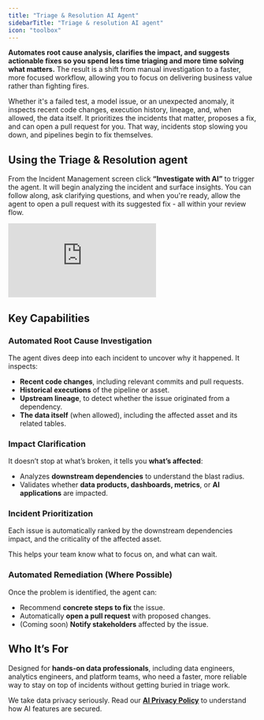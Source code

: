 ```yaml
---
title: "Triage & Resolution AI Agent"
sidebarTitle: "Triage & resolution AI agent"
icon: "toolbox"
---
```

**Automates root cause analysis, clarifies the impact, and suggests actionable fixes so you spend less time triaging and more time solving what matters.** The result is a shift from manual investigation to a faster, more focused workflow, allowing you to focus on delivering business value rather than fighting fires.

Whether it's a failed test, a model issue, or an unexpected anomaly, it inspects recent code changes, execution history, lineage, and, when allowed, the data itself. It prioritizes the incidents that matter, proposes a fix, and can open a pull request for you. That way, incidents stop slowing you down, and pipelines begin to fix themselves.

## Using the Triage & Resolution agent

From the Incident Management screen click **“Investigate with AI”** to trigger the agent. It will begin analyzing the incident and surface insights. You can follow along, ask clarifying questions, and when you're ready, allow the agent to open a pull request with its suggested fix - all within your review flow.

<Frame>
  <div style={{ paddingBottom: "64.98194945848375%" }}>
    <iframe
      src="https://www.loom.com/embed/e341f158943e4cf68271251e3e89a389?sid=acad086a-7c8c-4dca-981c-7c120622079e"
      frameborder="0"
      webkitAllowFullScreen
      mozAllowFullScreen
      allowfullscreen
      style={{
        position: "absolute",
        top: 0,
        left: 0,
        width: "100%",
        height: "100%",
      }}
    ></iframe>
  </div>
</Frame>

## Key Capabilities

### Automated Root Cause Investigation

The agent dives deep into each incident to uncover why it happened. It inspects:

- **Recent code changes**, including relevant commits and pull requests.
- **Historical executions** of the pipeline or asset.
- **Upstream lineage**, to detect whether the issue originated from a dependency.
- **The data itself** (when allowed), including the affected asset and its related tables.

### Impact Clarification

It doesn’t stop at what’s broken, it tells you **what’s affected**:

- Analyzes **downstream dependencies** to understand the blast radius.
- Validates whether **data products, dashboards, metrics**, or **AI applications** are impacted.

### Incident Prioritization

Each issue is automatically ranked by the downstream dependencies impact, and the criticality of the affected asset.

This helps your team know what to focus on, and what can wait. 

### Automated Remediation (Where Possible)

Once the problem is identified, the agent can:

- Recommend **concrete steps to fix** the issue.
- Automatically **open a pull request** with proposed changes.
- (Coming soon) **Notify stakeholders** affected by the issue.

## Who It’s For

Designed for **hands-on data professionals**, including data engineers, analytics engineers, and platform teams, who need a faster, more reliable way to stay on top of incidents without getting buried in triage work.

<Check>We take data privacy seriously. Read our [**AI Privacy Policy**](/cloud/general/ai-privacy-policy) to understand how AI features are secured.</Check>

